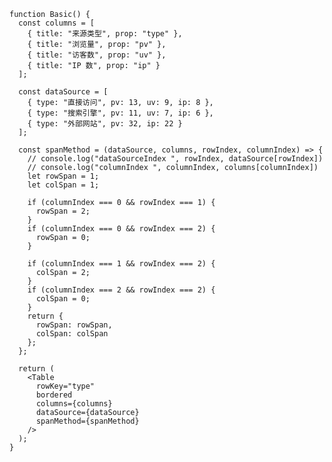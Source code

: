 <!-- 单元格合并 -->

```tsx live=true
function Basic() {
  const columns = [
    { title: "来源类型", prop: "type" },
    { title: "浏览量", prop: "pv" },
    { title: "访客数", prop: "uv" },
    { title: "IP 数", prop: "ip" }
  ];

  const dataSource = [
    { type: "直接访问", pv: 13, uv: 9, ip: 8 },
    { type: "搜索引擎", pv: 11, uv: 7, ip: 6 },
    { type: "外部网站", pv: 32, ip: 22 }
  ];

  const spanMethod = (dataSource, columns, rowIndex, columnIndex) => {
    // console.log("dataSourceIndex ", rowIndex, dataSource[rowIndex])
    // console.log("columnIndex ", columnIndex, columns[columnIndex])
    let rowSpan = 1;
    let colSpan = 1;

    if (columnIndex === 0 && rowIndex === 1) {
      rowSpan = 2;
    }
    if (columnIndex === 0 && rowIndex === 2) {
      rowSpan = 0;
    }

    if (columnIndex === 1 && rowIndex === 2) {
      colSpan = 2;
    }
    if (columnIndex === 2 && rowIndex === 2) {
      colSpan = 0;
    }
    return {
      rowSpan: rowSpan,
      colSpan: colSpan
    };
  };

  return (
    <Table
      rowKey="type"
      bordered
      columns={columns}
      dataSource={dataSource}
      spanMethod={spanMethod}
    />
  );
}
```
